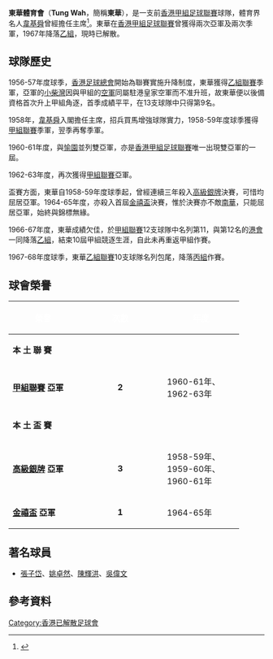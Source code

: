 {{Infobox football club
| clubname = 東華
| image    = 
| fullname = 東華體育會
| nickname = 
| founded  = 
| ground   = 
| city     = [[香港|香港]]
| capacity = 
| chairman = 
| manager  = 
| league   = 已解散
| season   = 
| position = 
}}

'''東華體育會'''（'''Tung Wah'''，簡稱'''東華'''），是一支前[[香港甲組足球聯賽|香港甲組足球聯賽]]球隊，體育界名人[[韋基舜|韋基舜]]曾經擔任主席<ref>{{Cite web |url=http://paper.wenweipo.com/2005/10/05/MR0510050001.htm |title=韋基舜 體育難騰飛 錯在走彎路 |access-date=2009-10-13 |archive-date=2020-09-13 |archive-url=https://web.archive.org/web/20200913073200/http://paper.wenweipo.com/2005/10/05/MR0510050001.htm |dead-url=no }}</ref>。東華在[[香港甲組足球聯賽|香港甲組足球聯賽]]曾獲得兩次亞軍及兩次季軍，1967年降落[[香港乙組足球聯賽|乙組]]，現時已解散。

==球隊歷史==
1956-57年度球季，[[香港足球總會|香港足球總會]]開始為聯賽實施升降制度，東華獲得[[香港乙組足球聯賽|乙組聯賽]]季軍，亞軍的[[小柴灣|小柴灣]]因與甲組的[[空軍足球隊|空軍]]同屬駐港皇家空軍而不准升班，故東華便以後備資格首次升上甲組角逐，首季成績平平，在13支球隊中只得第9名。

1958年，[[韋基舜|韋基舜]]入閣擔任主席，招兵買馬增強球隊實力，1958-59年度球季獲得[[香港甲組足球聯賽|甲組聯賽]]季軍，翌季再奪季軍。

1960-61年度，與[[愉園體育會|愉園]]並列雙亞軍，亦是[[香港甲組足球聯賽|香港甲組足球聯賽]]唯一出現雙亞軍的一屆。

1962-63年度，再次獲得[[香港甲組足球聯賽|甲組聯賽]]亞軍。

盃賽方面，東華自1958-59年度球季起，曾經連續三年殺入[[香港足球高級銀牌賽|高級銀牌]]決賽，可惜均屈居亞軍。1964-65年度，亦殺入首屆[[香港足球金禧盃|金禧盃]]決賽，惟於決賽亦不敵[[南華足球隊|南華]]，只能屈居亞軍，始終與錦標無緣。

1966-67年度，東華成績欠佳，於[[香港甲組足球聯賽|甲組聯賽]]12支球隊中名列第11，與第12名的[[香港足球會|港會]]一同降落[[香港乙組足球聯賽|乙組]]，結束10屆甲組競逐生涯，自此未再重返甲組作賽。

1967-68年度球季，東華[[香港乙組足球聯賽|乙組聯賽]]10支球隊名列包尾，降落[[香港丙組足球聯賽|丙組]]作賽。

== 球會榮譽 ==
{| width=75% 
|- bgcolor=#0055A3
!width=30%|<font color="white"> '''榮譽'''
!width=5%|<font color="white"> '''次數'''
!!width=40%|<font color="white"> '''年度'''
|-
!colspan=6 bgcolor=#EFEFEF| '''本   土   聯   賽'''
|- bgcolor=#D0E7FF
|'''[[香港甲組足球聯賽|甲組聯賽]] 亞軍'''
|align=center|'''2'''
|1960-61年、1962-63年
|-
!colspan=6 bgcolor=#EFEFEF| '''本   土   盃   賽'''
|- bgcolor=#D0E7FF
|'''[[香港足球高級銀牌賽|高級銀牌]] 亞軍'''
|align=center|'''3'''
|1958-59年、1959-60年、1960-61年
|- bgcolor=#D0E7FF
|'''[[香港足球金禧盃|金禧盃]] 亞軍'''
|align=center|'''1'''
|1964-65年
|}

==著名球員==
* [[張子岱|張子岱]]、[[姚卓然|姚卓然]]、[[陳輝洪|陳輝洪]]、[[吳偉文|吳偉文]]

==參考資料==
<div class="references-small">
<references/>
</div>

[[Category:香港已解散足球會|Category:香港已解散足球會]]